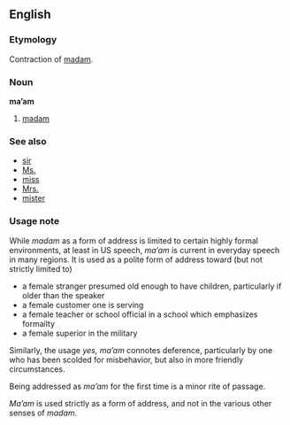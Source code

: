 ==English==

===Etymology===
Contraction of [[madam]].

===Noun===
'''ma’am'''
#[[madam]]

===See also===
*[[sir]]
*[[Ms.]]
*[[miss]]
*[[Mrs.]]
*[[mister]]

===Usage note===

While ''madam'' as a form of address is limited to certain highly formal environments, at least in US speech, ''ma’am'' is current in everyday speech in many regions.  It is used as a polite form of address toward (but not strictly limited to)
* a female stranger presumed old enough to have children, particularly if older than the speaker
* a female customer one is serving
* a female teacher or school official in a school which emphasizes formailty
* a female superior in the military

Similarly, the usage ''yes, ma’am'' connotes deference, particularly by one who has been scolded for misbehavior, but also in more friendly circumstances.

Being addressed as ''ma’am'' for the first time is a minor rite of passage.

''Ma’am'' is used strictly as a form of address, and not in the various other senses of ''madam''.